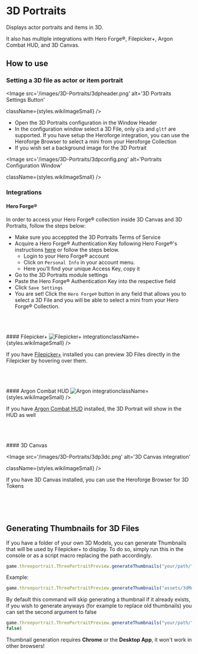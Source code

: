 
# 3D Portraits

<ModuleInfo/>

Displays actor portraits and items in 3D. 

It also has multiple integrations with
Hero Forge®, Filepicker+, Argon Combat HUD, and 3D Canvas.

## How to use

### Setting a 3D file as actor or item portrait

<Image
  src='/images/3D-Portraits/3dpheader.png'
  alt='3D Portraits Settings Button'
  
  
  className={styles.wikiImageSmall}
/>

- Open the 3D Portraits configuration in the Window Header
- In the configuration window select a 3D File, only `glb` and `gltf`
  are supported. If you have setup the Heroforge integration, you can
  use the Heroforge Browser to select a mini from your Heroforge
  Collection
- If you wish set a background image for the 3D Portrait

<Image
  src='/images/3D-Portraits/3dpconfig.png'
  alt='Portraits Configuration Window'
  
  
  className={styles.wikiImageSmall}
/>

### Integrations

#### Hero Forge®

In order to access your Hero Forge® collection inside 3D Canvas and 3D Portraits, follow the steps below:

- Make sure you acceppted the 3D Portraits Terms of Service
- Acquire a Hero Forge® Authentication Key following Hero Forge®'s instructions [here](https://www.heroforge.com/support/) or follow the steps below.
  - Login to your Hero Forge® account
  - Click on `Personal Info` in your account menu.
  - Here you’ll find your unique Access Key, copy it
- Go to the 3D Portraits module settings
- Paste the Hero Forge® Authentication Key into the respective field
- Click `Save Settings`
- You are set! Click the `Hero Forge®` button in any field that allows you to select a 3D File and you will be able to select a mini from your Hero Forge® Collection.

<br/>
<br/>
<br/>
#### Filepicker+
<Image
  src='/images/3D-Portraits/3dpfilepickerplus.png'
  alt='Filepicker+ integration'
  
  
  className={styles.wikiImageSmall}
/>

If you have [Filepicker+](../premium/filepicker-plus) installed you can preview 3D Files directly in
the Filepicker by hovering over them.

<br/>
<br/>
<br/>
#### Argon Combat HUD
<Image
  src='/images/3D-Portraits/3dpargon.png'
  alt='Argon integration'
  
  
  className={styles.wikiImageSmall}
/>

If you have [Argon Combat HUD](../free/enhancedcombathud) installed, the 3D Portrait will show in the
HUD as well

<br/>
<br/>
<br/>
#### 3D Canvas

<Image
  src='/images/3D-Portraits/3dp3dc.png'
  alt='3D Canvas integration'
  
  
  className={styles.wikiImageSmall}
/>

If you have 3D Canvas installed, you can use the Heroforge Browser for
3D Tokens

<br/>
<br/>
<br/>

## Generating Thumbnails for 3D Files

If you have a folder of your own 3D Models, you can generate Thumbnails
that will be used by Filepicker+ to display. To do so, simply run this
in the console or as a script macro replacing the path accordingly.

```js
game.threeportrait.ThreePortraitPreview.generateThumbnails("your/path/")
```

Example:

```js
game.threeportrait.ThreePortraitPreview.generateThumbnails("assets/3dModels")
```

By default this command will skip generating a thumbnail if it already
exists, if you wish to generate anyways (for example to replace old
thumbnails) you can set the second argument to false

```js
game.threeportrait.ThreePortraitPreview.generateThumbnails("your/path/",
false)
```

Thumbnail generation requires **Chrome** or the **Desktop App**, it won't
work in other browsers\!
